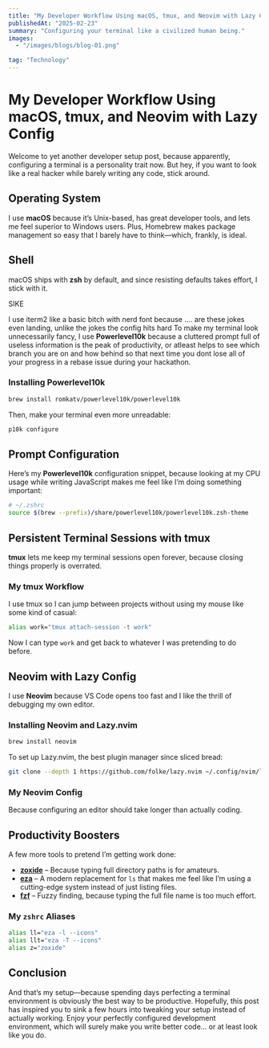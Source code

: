 ```yaml
---
title: "My Developer Workflow Using macOS, tmux, and Neovim with Lazy Config"
publishedAt: "2025-02-23"
summary: "Configuring your terminal like a civilized human being."
images:
  - "/images/blogs/blog-01.png"

tag: "Technology"
---
```


# My Developer Workflow Using macOS, tmux, and Neovim with Lazy Config

Welcome to yet another developer setup post, because apparently, configuring a terminal is a personality trait now. But hey, if you want to look like a real hacker while barely writing any code, stick around.

## Operating System

I use **macOS** because it’s Unix-based, has great developer tools, and lets me feel superior to Windows users. Plus, Homebrew makes package management so easy that I barely have to think—which, frankly, is ideal.

## Shell

macOS ships with **zsh** by default, and since resisting defaults takes effort, I stick with it.

SIKE

I use iterm2 like a basic bitch with nerd font because .... are these jokes even landing, unlike the jokes the config hits hard
To make my terminal look unnecessarily fancy, I use **Powerlevel10k** because a cluttered prompt full of useless information is the peak of productivity, or atleast helps to see which branch you are on and how behind so that next time you dont lose all of your progress in a rebase issue during your hackathon.

### Installing Powerlevel10k

```sh
brew install romkatv/powerlevel10k/powerlevel10k
```

Then, make your terminal even more unreadable:

```sh
p10k configure
```

## Prompt Configuration

Here’s my **Powerlevel10k** configuration snippet, because looking at my CPU usage while writing JavaScript makes me feel like I’m doing something important:

```sh
# ~/.zshrc
source $(brew --prefix)/share/powerlevel10k/powerlevel10k.zsh-theme
```

## Persistent Terminal Sessions with tmux

**tmux** lets me keep my terminal sessions open forever, because closing things properly is overrated.

### My tmux Workflow

I use tmux so I can jump between projects without using my mouse like some kind of casual:

```sh
alias work="tmux attach-session -t work"
```

Now I can type `work` and get back to whatever I was pretending to do before.

## Neovim with Lazy Config

I use **Neovim** because VS Code opens too fast and I like the thrill of debugging my own editor.

### Installing Neovim and Lazy.nvim

```sh
brew install neovim
```

To set up Lazy.nvim, the best plugin manager since sliced bread:

```sh
git clone --depth 1 https://github.com/folke/lazy.nvim ~/.config/nvim/lazy.nvim
```

### My Neovim Config

Because configuring an editor should take longer than actually coding.

## Productivity Boosters

A few more tools to pretend I’m getting work done:

- **[zoxide](https://github.com/ajeetdsouza/zoxide)** – Because typing full directory paths is for amateurs.
- **[eza](https://github.com/eza-community/eza)** – A modern replacement for `ls` that makes me feel like I’m using a cutting-edge system instead of just listing files.
- **[fzf](https://github.com/junegunn/fzf)** – Fuzzy finding, because typing the full file name is too much effort.

### My `zshrc` Aliases

```sh
alias ll="eza -l --icons"
alias llt="eza -T --icons"
alias z="zoxide"
```

## Conclusion

And that’s my setup—because spending days perfecting a terminal environment is obviously the best way to be productive. Hopefully, this post has inspired you to sink a few hours into tweaking your setup instead of actually working. Enjoy your perfectly configured development environment, which will surely make you write better code… or at least look like you do.

